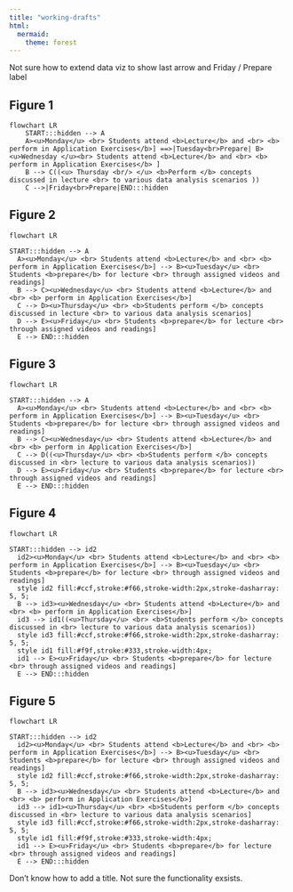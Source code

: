 ```yaml
---
title: "working-drafts"
html:
  mermaid:
    theme: forest
---
```



Not sure how to extend data viz to show last arrow and Friday / Prepare label

## Figure 1 

```mermaid
flowchart LR
    START:::hidden --> A
    A><u>Monday</u> <br> Students attend <b>Lecture</b> and <br> <b> perform in Application Exercises</b>] ==>|Tuesday<br>Prepare| B><u>Wednesday </u><br> Students attend <b>Lecture</b> and <br> <b> perform in Application Exercises</b> ]
    B --> C((<u> Thursday <br/> </u> <b>Perform </b> concepts discussed in lecture <br> to various data analysis scenarios ))
    C -->|Friday<br>Prepare|END:::hidden
```

## Figure 2

```mermaid
flowchart LR

START:::hidden --> A
  A><u>Monday</u> <br> Students attend <b>Lecture</b> and <br> <b> perform in Application Exercises</b>] --> B><u>Tuesday</u> <br> Students <b>prepare</b> for lecture <br> through assigned videos and readings]
  B --> C><u>Wednesday</u> <br> Students attend <b>Lecture</b> and <br> <b> perform in Application Exercises</b>]
  C --> D><u>Thursday</u> <br> <b>Students perform </b> concepts discussed in lecture <br> to various data analysis scenarios]
  D --> E><u>Friday</u> <br> Students <b>prepare</b> for lecture <br> through assigned videos and readings]
  E --> END:::hidden
```

## Figure 3 

```mermaid
flowchart LR

START:::hidden --> A
  A><u>Monday</u> <br> Students attend <b>Lecture</b> and <br> <b> perform in Application Exercises</b>] --> B><u>Tuesday</u> <br> Students <b>prepare</b> for lecture <br> through assigned videos and readings]
  B --> C><u>Wednesday</u> <br> Students attend <b>Lecture</b> and <br> <b> perform in Application Exercises</b>]
  C --> D((<u>Thursday</u> <br> <b>Students perform </b> concepts discussed in <br> lecture to various data analysis scenarios))
  D --> E><u>Friday</u> <br> Students <b>prepare</b> for lecture <br> through assigned videos and readings]
  E --> END:::hidden
```

## Figure 4

```mermaid
flowchart LR

START:::hidden --> id2
  id2><u>Monday</u> <br> Students attend <b>Lecture</b> and <br> <b> perform in Application Exercises</b>] --> B><u>Tuesday</u> <br> Students <b>prepare</b> for lecture <br> through assigned videos and readings]
  style id2 fill:#ccf,stroke:#f66,stroke-width:2px,stroke-dasharray: 5, 5;
  B --> id3><u>Wednesday</u> <br> Students attend <b>Lecture</b> and <br> <b> perform in Application Exercises</b>]
  id3 --> id1((<u>Thursday</u> <br> <b>Students perform </b> concepts discussed in <br> lecture to various data analysis scenarios))
  style id3 fill:#ccf,stroke:#f66,stroke-width:2px,stroke-dasharray: 5, 5;
  style id1 fill:#f9f,stroke:#333,stroke-width:4px;
  id1 --> E><u>Friday</u> <br> Students <b>prepare</b> for lecture <br> through assigned videos and readings]
  E --> END:::hidden
```

## Figure 5

```mermaid
flowchart LR

START:::hidden --> id2
  id2><u>Monday</u> <br> Students attend <b>Lecture</b> and <br> <b> perform in Application Exercises</b>] --> B><u>Tuesday</u> <br> Students <b>prepare</b> for lecture <br> through assigned videos and readings]
  style id2 fill:#ccf,stroke:#f66,stroke-width:2px,stroke-dasharray: 5, 5;
  B --> id3><u>Wednesday</u> <br> Students attend <b>Lecture</b> and <br> <b> perform in Application Exercises</b>]
  id3 --> id1><u>Thursday</u> <br> <b>Students perform </b> concepts discussed in <br> lecture to various data analysis scenarios]
  style id3 fill:#ccf,stroke:#f66,stroke-width:2px,stroke-dasharray: 5, 5;
  style id1 fill:#f9f,stroke:#333,stroke-width:4px;
  id1 --> E><u>Friday</u> <br> Students <b>prepare</b> for lecture <br> through assigned videos and readings]
  E --> END:::hidden
```

Don't know how to add a title. Not sure the functionality exsists. 